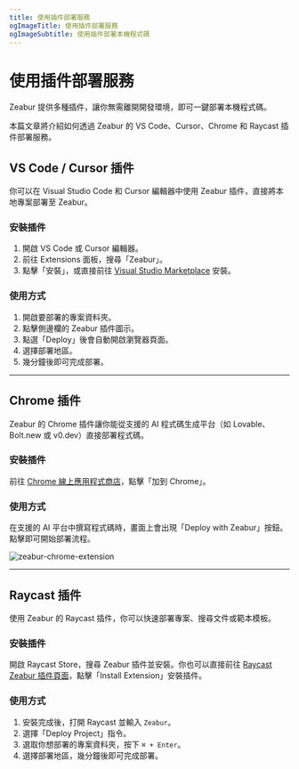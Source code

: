 ```yaml
---
title: 使用插件部署服務
ogImageTitle: 使用插件部署服務
ogImageSubtitle: 使用插件部署本機程式碼
---
```


# 使用插件部署服務

Zeabur 提供多種插件，讓你無需離開開發環境，即可一鍵部署本機程式碼。

本篇文章將介紹如何透過 Zeabur 的 VS Code、Cursor、Chrome 和 Raycast 插件部署服務。

## VS Code / Cursor 插件

你可以在 Visual Studio Code 和 Cursor 編輯器中使用 Zeabur 插件，直接將本地專案部署至 Zeabur。

### 安裝插件

1. 開啟 VS Code 或 Cursor 編輯器。
2. 前往 Extensions 面板，搜尋「Zeabur」。
3. 點擊「安裝」，或直接前往 [Visual Studio Marketplace](https://marketplace.visualstudio.com/items?itemName=Zeabur.zeabur-vscode) 安裝。

### 使用方式

1. 開啟要部署的專案資料夾。
2. 點擊側邊欄的 Zeabur 插件圖示。
3. 點選「Deploy」後會自動開啟瀏覽器頁面。
4. 選擇部署地區。
5. 幾分鐘後即可完成部署。

---

## Chrome 插件

Zeabur 的 Chrome 插件讓你能從支援的 AI 程式碼生成平台（如 Lovable、Bolt.new 或 v0.dev）直接部署程式碼。

### 安裝插件

前往 [Chrome 線上應用程式商店](https://chromewebstore.google.com/detail/zeabur/mdcaillllhdkbocjldfclmkcmilkjpem)，點擊「加到 Chrome」。

### 使用方式

在支援的 AI 平台中撰寫程式碼時，畫面上會出現「Deploy with Zeabur」按鈕。點擊即可開始部署流程。

![zeabur-chrome-extension](https://lh3.googleusercontent.com/0tWuYOssVpXhWB7D49d-6_anJG7Qxw2QLJ8ci17HOLJnlCI6z4GxnljEiNjtYDnS3l5YFLxb3G-pIhTaG-RKv0F1yA=s1280-w1280-h800)

---

## Raycast 插件

使用 Zeabur 的 Raycast 插件，你可以快速部署專案、搜尋文件或範本模板。

### 安裝插件

開啟 Raycast Store，搜尋 Zeabur 插件並安裝。你也可以直接前往 [Raycast Zeabur 插件頁面](https://www.raycast.com/ridemountainpig/zeabur)，點擊「Install Extension」安裝插件。

### 使用方式

1. 安裝完成後，打開 Raycast 並輸入 `Zeabur`。
2. 選擇「Deploy Project」指令。
3. 選取你想部署的專案資料夾，按下 `⌘ + Enter`。
4. 選擇部署地區，幾分鐘後即可完成部署。
